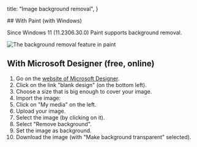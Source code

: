 
  title: "Image background removal",
}

<Article title="Image background removal">
  ## With Paint (with Windows)

Since Windows 11 (11.2306.30.0) Paint supports background removal.

![The background removal feature in paint](/images/image-background-removal/paint-background-removal-feature.png)

## With Microsoft Designer (free, online)

1. Go on the [website of Microsoft Designer](https://designer.microsoft.com/).
2. Click on the link "blank design" (on the bottom left).
3. Choose a size that is big enough to cover your image.
4. Import the image:
5. Click on "My media" on the left.
6. Upload your image.
7. Select the image (by clicking on it).
8. Select "Remove background".
9. Set the image as background.
10. Download the image (with "Make background transparent" selected).

</Article>
